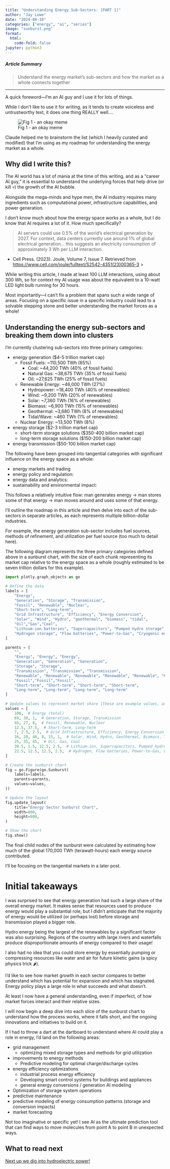 ```yaml
---
title: "Understanding Energy Sub-Sectors: [PART 1]"
author: "Jay Lowe"
date: "2024-08-10"
categories: ["energy", "ai", "series"]
image: "sunburst.png"
format:
  html:
    code-fold: false
jupyter: python3
---
```


##### Article Summary

> Understand the energy market's sub-sectors and how the market as a whole connects together

---

A quick foreword—I’m an AI guy and I use it for lots of things.

While I don’t like to use it for writing, as it tends to create voiceless and untrustworthy text, it does one thing REALLY well….

![Fig 1 - an okay meme](./Interesting_Man_Meme.jpg)

Claude helped me to brainstorm the list (which I heavily curated and modified) that I’m using as my roadmap for understanding the energy market as a whole.

## Why did I write this?

The AI world has a lot of mania at the time of this writing, and as a “career AI guy,” it is essential to understand the underlying forces that help drive (or kill 💀) the growth of the AI bubble.

Alongside the mega-minds and hype men, the AI industry requires many ingredients such as computational power, infrastructure capabilities, and power generation.

I don’t know much about how the energy space works as a whole, but I do know that AI requires a lot of it. How much specifically?

> AI servers could use 0.5% of the world’s electrical generation by 2027. For context, data centers currently use around 1% of global electrical generation… this suggests an electricity consumption of approximately 3 Wh per LLM interaction.

- Cell Press. (2023). Joule, Volume 7, Issue 7. Retrieved from [https://www.cell.com/joule/fulltext/S2542-4351(23)00365-3](https://www.cell.com/joule/fulltext/S2542-4351(23)00365-3)
> 

While writing this article, I made at least 100 LLM interactions, using about 300 Wh, so for context my AI usage was about the equivalent to a 10-watt LED light bulb running for 30 hours.

Most importantly—I can't fix a problem that spans such a wide range of areas. Focusing on a specific issue in a specific industry could lead to a solvable stepping stone and better understanding the market forces as a whole!

## Understanding the energy sub-sectors and breaking them down into clusters

I’m currently clustering sub-sectors into three primary categories:

- energy generation ($4-5 trillion market cap)
    - Fossil Fuels: ~110,500 TWh (65%)
        - Coal: ~44,200 TWh (40% of fossil fuels)
        - Natural Gas: ~38,675 TWh (35% of fossil fuels)
        - Oil: ~27,625 TWh (25% of fossil fuels)
    - Renewable Energy: ~46,000 TWh (27%)
        - Hydropower: ~18,400 TWh (40% of renewables)
        - Wind: ~9,200 TWh (20% of renewables)
        - Solar: ~7,360 TWh (16% of renewables)
        - Biomass: ~6,900 TWh (15% of renewables)
        - Geothermal: ~3,680 TWh (8% of renewables)
        - Tidal/Wave: ~460 TWh (1% of renewables)
    - Nuclear Energy: ~13,500 TWh (8%)
- energy storage  ($2-3 trillion market cap)
    - short-term storage solutions ($350-400 billion market cap)
    - long-term storage solutions ($150-200 billion market cap)
- energy transmission ($50-100 billion market cap)

The following have been grouped into tangential categories with significant influence on the energy space as a whole:

- energy markets and trading
- energy policy and regulation:
- energy data and analytics:
- sustainability and environmental impact:

This follows a relatively intuitive flow: man generates energy → man stores some of that energy → man moves around and uses some of that energy.

I'll outline the roadmap in this article and then delve into each of the sub-sectors in separate articles, as each represents multiple billion-dollar industries.

For example, the energy generation sub-sector includes fuel sources, methods of refinement, and utilization per fuel source (too much to detail here).

The following diagram represents the three primary categories defined above in a sunburst chart, with the size of each chunk representing its market cap relative to the energy space as a whole (roughly estimated to be seven trillion dollars for this example).


```python
import plotly.graph_objects as go

# Define the data
labels = [
    "Energy",
    "Generation", "Storage", "Transmission",
    "Fossil", "Renewable", "Nuclear",
    "Short-term", "Long-term",
    "Grid Infrastructure", "Efficiency", "Energy Conversion",
    "Solar", "Wind", "Hydro", "geothermal", "biomass", "tidal",
    "Oil","Gas","Coal",
    "Lithium-ion batteries", "Supercapacitors", "Pumped hydro storage", "Compressed Air Energy Storage",
    "Hydrogen storage", "Flow batteries", "Power-to-Gas", "Cryogenic energy storage",
]

parents = [
    "",
    "Energy", "Energy", "Energy",
    "Generation", "Generation", "Generation",
    "Storage", "Storage",
    "Transmission", "Transmission", "Transmission",
    "Renewable", "Renewable", "Renewable", "Renewable", "Renewable", "Renewable",
    "Fossil","Fossil","Fossil",
    "Short-term", "Short-term", "Short-term", "Short-term",
    "Long-term", "Long-term", "Long-term", "Long-term"
]

# Update values to represent market share (these are example values, adjust as needed)
values = [
    100,  # Energy (total)
    69, 30, 1,  # Generation, Storage, Transmission
    65, 27, 8,  # Fossil, Renewable, Nuclear
    12.5, 37.5,  # Short-term, Long-term
    7, 2.5, 2.5,  # Grid Infrastructure, Efficiency, Energy Conversion
    16, 20, 40, 8, 15, 1,  # Solar, Wind, Hydro, Geothermal, Biomass, Tidal
    25, 35, 45,  # Oil, Gas, Coal
    38.5, 1.5, 12.5, 2.5,  # Lithium-ion, Supercapacitors, Pumped hydro, Compressed Air
    22.5, 12.5, 12.5, 2.5,  # Hydrogen, Flow batteries, Power-to-Gas, Cryogenic
]

# Create the sunburst chart
fig = go.Figure(go.Sunburst(
    labels=labels,
    parents=parents,
    values=values,
))

# Update the layout
fig.update_layout(
    title="Energy Sector Sunburst Chart",
    width=800,
    height=800,
)

# Show the chart
fig.show()
```


The final child nodes of the sunburst were calculated by estimating how much of the global 170,000 TWh (terawatt-hours) each energy source contributed.

I’ll be focusing on the tangential markets in a later post.

# Initial takeaways

I was surprised to see that energy generation had such a large share of the overall energy market. It makes sense that resources used to produce energy would play a substantial role, but I didn’t anticipate that the majority of energy would be utilized (or perhaps lost) before storage and transmission played a bigger role.

Hydro energy being the largest of the renewables by a significant factor was also surprising. Regions of the country with large rivers and waterfalls produce disproportionate amounts of energy compared to their usage!

I also had no idea that you could store energy by essentially pumping or compressing resources like water and air for future kinetic gains (a spicy physics trick 🌶️).

I’d like to see how market growth in each sector compares to better understand which has potential for expansion and which has stagnated. Energy policy plays a large role in what succeeds and what doesn't.

At least I now have a general understanding, even if imperfect, of how market forces interact and their relative sizes.

I will now begin a deep dive into each slice of the sunburst chart to understand how the process works, where it falls short, and the ongoing innovations and initiatives to build on it.

If I had to throw a dart at the dartboard to understand where AI could play a role in energy, I’d land on the following areas:

- grid management
    - optimizing mixed storage types and methods for grid utilization
- improvements to energy methods
    - Predictive modeling for optimal charge/discharge cycles
- energy efficiency optimizations
    - industrial process energy efficiency
    - Developing smart control systems for buildings and appliances
    - general energy conversions / generation AI modeling
- Optimization of storage system operations
- predictive maintenance
- predictive modeling of energy consumption patterns (storage and conversion impacts)
- market forecasting

Not too imaginative or specific yet! I see AI as the ultimate prediction tool that can find ways to move molecules from point A to point B in unexpected ways.


## What to read next

 [Next up we dig into hydroelectric power!](../p2_hydro_electric_power_part/index.qmd)